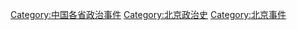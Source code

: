 [[Category:中国各省政治事件|Category:中国各省政治事件]]
[[Category:北京政治史|Category:北京政治史]]
[[Category:北京事件|Category:北京事件]]